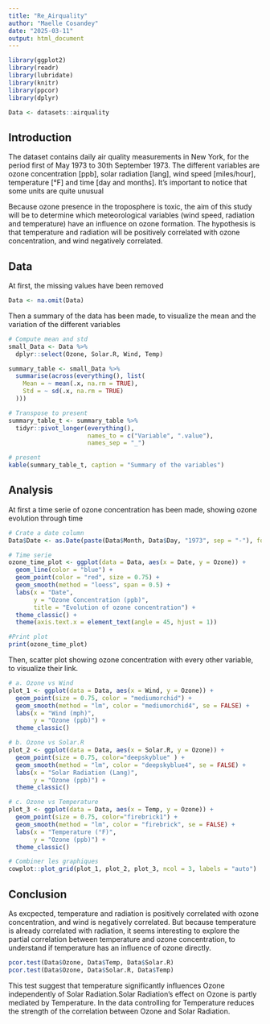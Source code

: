 ```yaml
---
title: "Re_Airquality"
author: "Maelle Cosandey"
date: "2025-03-11"
output: html_document
---
```


```r
library(ggplot2)
library(readr)
library(lubridate)
library(knitr)
library(ppcor)
library(dplyr)
```

```r
Data <- datasets::airquality
```

## Introduction

The dataset contains daily air quality measurements in New York, for the period first of May 1973 to 30th September 1973. The different variables are ozone concentration [ppb], solar radiation [lang], wind speed [miles/hour], temperature [°F] and time [day and months]. 
It's important to notice that some units are quite unusual

Because ozone presence in the troposphere is toxic, the aim of this study will be to determine which meteorological variables (wind speed, radiation and temperature) have an influence on ozone formation. The hypothesis is that temperature and radiation will be positively correlated with ozone concentration, and wind negatively correlated. 

## Data

At first, the missing values have been removed 

```r
Data <- na.omit(Data)
```

Then a summary of the data has been made, to visualize the mean and the variation of the different variables

```r
# Compute mean and std
small_Data <- Data %>% 
  dplyr::select(Ozone, Solar.R, Wind, Temp)

summary_table <- small_Data %>% 
  summarise(across(everything(), list(
    Mean = ~ mean(.x, na.rm = TRUE),
    Std = ~ sd(.x, na.rm = TRUE)
  )))

# Transpose to present
summary_table_t <- summary_table %>%
  tidyr::pivot_longer(everything(),
                      names_to = c("Variable", ".value"),
                      names_sep = "_")

# present
kable(summary_table_t, caption = "Summary of the variables")
```

## Analysis 

At first a time serie of ozone concentration has been made, showing ozone evolution through time

```r
# Crate a date column
Data$Date <- as.Date(paste(Data$Month, Data$Day, "1973", sep = "-"), format = "%m-%d-%Y")  # Assumes a common year

# Time serie
ozone_time_plot <- ggplot(data = Data, aes(x = Date, y = Ozone)) +
  geom_line(color = "blue") + 
  geom_point(color = "red", size = 0.75) +
  geom_smooth(method = "loess", span = 0.5) +
  labs(x = "Date", 
       y = "Ozone Concentration (ppb)", 
       title = "Evolution of ozone concentration") +
  theme_classic() +
  theme(axis.text.x = element_text(angle = 45, hjust = 1))

#Print plot
print(ozone_time_plot)

```

Then, scatter plot showing ozone concentration with every other variable, to visualize their link. 

```r
# a. Ozone vs Wind
plot_1 <- ggplot(data = Data, aes(x = Wind, y = Ozone)) +
  geom_point(size = 0.75, color = "mediumorchid") +
  geom_smooth(method = "lm", color = "mediumorchid4", se = FALSE) +
  labs(x = "Wind (mph)", 
       y = "Ozone (ppb)") +
  theme_classic()

# b. Ozone vs Solar.R
plot_2 <- ggplot(data = Data, aes(x = Solar.R, y = Ozone)) +
  geom_point(size = 0.75, color="deepskyblue" ) +
  geom_smooth(method = "lm", color = "deepskyblue4", se = FALSE) +
  labs(x = "Solar Radiation (Lang)", 
       y = "Ozone (ppb)") +
  theme_classic()

# c. Ozone vs Temperature
plot_3 <- ggplot(data = Data, aes(x = Temp, y = Ozone)) +
  geom_point(size = 0.75, color="firebrick1") +
  geom_smooth(method = "lm", color = "firebrick", se = FALSE) +
  labs(x = "Temperature (°F)", 
       y = "Ozone (ppb)") +
  theme_classic()

# Combiner les graphiques
cowplot::plot_grid(plot_1, plot_2, plot_3, ncol = 3, labels = "auto")
```

## Conclusion 

As excpected, temperature and radiation is positively correlated with ozone concentration, and wind is negatively correlated. But because temperature is already correlated with radiation, it seems interesting to explore the partial correlation between temperature and ozone concentration, to understand if temperature has an influence of ozone directly. 

```r
pcor.test(Data$Ozone, Data$Temp, Data$Solar.R)
pcor.test(Data$Ozone, Data$Solar.R, Data$Temp)
```
This test suggest that temperature significantly influences Ozone independently of Solar Radiation.Solar Radiation's effect on Ozone is partly mediated by Temperature.
In the data controlling for Temperature reduces the strength of the correlation between Ozone and Solar Radiation. 


